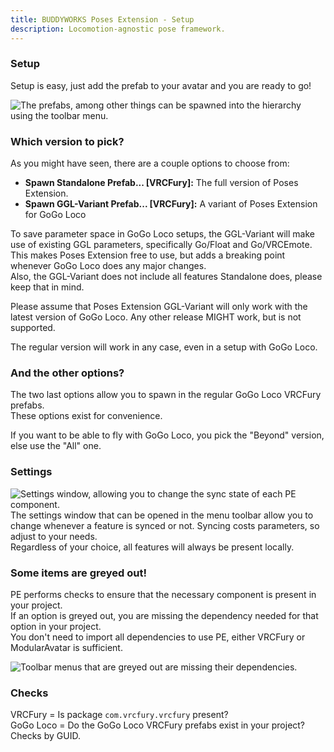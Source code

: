 ```yaml
---
title: BUDDYWORKS Poses Extension - Setup
description: Locomotion-agnostic pose framework.
---
```


### Setup

Setup is easy, just add the prefab to your avatar and you are ready to go!

![The prefabs, among other things can be spawned into the hierarchy using the toolbar menu.](./img/001.webp)  


### Which version to pick?
As you might have seen, there are a couple options to choose from:
- **Spawn Standalone Prefab... [VRCFury]:** The full version of Poses Extension.
- **Spawn GGL-Variant Prefab... [VRCFury]:** A variant of Poses Extension for GoGo Loco

To save parameter space in GoGo Loco setups, the GGL-Variant will make use of existing GGL parameters, specifically Go/Float and Go/VRCEmote. This makes Poses Extension free to use, but adds a breaking point whenever GoGo Loco does any major changes.  
Also, the GGL-Variant does not include all features Standalone does, please keep that in mind.

Please assume that Poses Extension GGL-Variant will only work with the latest version of GoGo Loco. Any other release MIGHT work, but is not supported.

<Aside>The regular version will work in any case, even in a setup with GoGo Loco.</Aside>

### And the other options?
The two last options allow you to spawn in the regular GoGo Loco VRCFury prefabs.  
These options exist for convenience.

If you want to be able to fly with GoGo Loco, you pick the "Beyond" version, else use the "All" one.

### Settings
![Settings window, allowing you to change the sync state of each PE component.](./img/009.webp)  
The settings window that can be opened in the menu toolbar allow you to change whenever a feature is synced or not. Syncing costs parameters, so adjust to your needs.  
Regardless of your choice, all features will always be present locally.


### Some items are greyed out!
PE performs checks to ensure that the necessary component is present in your project.  
If an option is greyed out, you are missing the dependency needed for that option in your project.  
You don't need to import all dependencies to use PE, either VRCFury or ModularAvatar is sufficient.

![Toolbar menus that are greyed out are missing their dependencies.](./img/002.webp)  

### Checks  
VRCFury = Is package `com.vrcfury.vrcfury` present?  
GoGo Loco = Do the GoGo Loco VRCFury prefabs exist in your project? Checks by GUID.  